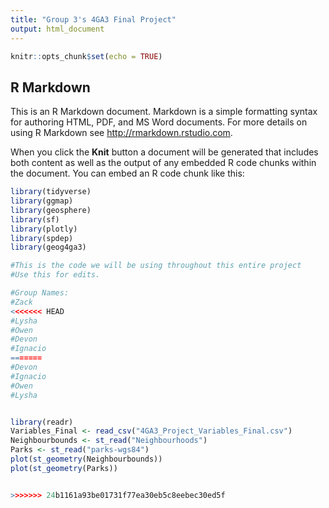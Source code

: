 ```yaml
---
title: "Group 3's 4GA3 Final Project"
output: html_document
---
```


```r
knitr::opts_chunk$set(echo = TRUE)
```

## R Markdown

This is an R Markdown document. Markdown is a simple formatting syntax for authoring HTML, PDF, and MS Word documents. For more details on using R Markdown see <http://rmarkdown.rstudio.com>.

When you click the **Knit** button a document will be generated that includes both content as well as the output of any embedded R code chunks within the document. You can embed an R code chunk like this:

```r
library(tidyverse)
library(ggmap)
library(geosphere)
library(sf)
library(plotly)
library(spdep)
library(geog4ga3)
```

```r
#This is the code we will be using throughout this entire project
#Use this for edits.

#Group Names:
#Zack
<<<<<<< HEAD
#Lysha
#Owen
#Devon
#Ignacio
=======
#Devon
#Ignacio
#Owen
#Lysha


library(readr)
Variables_Final <- read_csv("4GA3_Project_Variables_Final.csv")
Neighbourbounds <- st_read("Neighbourhoods")
Parks <- st_read("parks-wgs84")
plot(st_geometry(Neighbourbounds))
plot(st_geometry(Parks))


>>>>>>> 24b1161a93be01731f77ea30eb5c8eebec30ed5f
```


